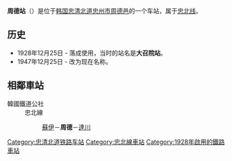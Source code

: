 {{unreferenced|time=2014-05-12T07:37:16+00:00}}
{{朝鮮半島車站資訊
|公司色 = #0066b3
|文字色 = 
|站名 = 周德站<br />{{lang|en|Judeok}}
|圖片 =
|pxl = 
|圖片說明 =
|所屬路線 = [[忠北线|忠北线]]
|車站編號 = 
|前一站 = [[蘇伊站|蘇伊]]
|前一站距離 =4.5
|後一站距離 =7.0
|後一站 = [[达川站|达川]]
|距離 = 71.9
|起點站 = [[鸟致院站|鸟致院]]
|諺文 = 주덕역
|朝鮮漢字 = 周德驛
|文觀部式 =Judeok-yeok 
|馬-賴式 =
|副站名 = 
|停站路線數 = 
|所屬公司 = [[韩国铁道公社|韩国铁道公社]]
|所在地 =[[忠清北道|忠清北道]][[忠州市|忠州市]][[周德邑|周德邑]]
|車站構造 = 地面车站
|月台配置 = 2面4线
|啟用年月日 =1928年12月25日 
|廢站年月日 = 
|上下車人次 =
|統計年度 =
|轉車 = 
|備註 = 
|全寬備註 = 
}}

'''周德站'''（{{kor|諺=주덕역|漢=周德驛|羅=Judeok yeok|f=y}}）是位于[[韩国|韩国]][[忠清北道|忠清北道]][[忠州市|忠州市]][[周德邑|周德邑]]的一个车站，属于[[忠北线|忠北线]]。

== 历史 ==
*1928年12月25日 - 落成使用，当时的站名是'''大召院站'''。
*1947年12月25日 - 改为现在名称。

== 相鄰車站 ==
;韓國鐵道公社
:忠北線
::[[蘇伊站|蘇伊]]－'''周德'''－[[達川站|達川]]

{{忠北线}}
{{无穷花号}}

[[Category:忠清北道铁路车站|Category:忠清北道铁路车站]]
[[Category:忠北線車站|Category:忠北線車站]]
[[Category:1928年啟用的鐵路車站|Category:1928年啟用的鐵路車站]]